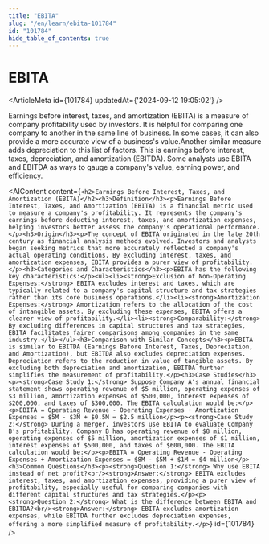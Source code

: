 ```yaml
---
title: "EBITA"
slug: "/en/learn/ebita-101784"
id: "101784"
hide_table_of_contents: true
---
```



# EBITA

<ArticleMeta id={101784} updatedAt={'2024-09-12 19:05:02'} />
<div className='border-solid border-b border-t-0 my-4 border-[var(--ifm-color-gray-300)]' />

Earnings before interest, taxes, and amortization (EBITA) is a measure of company profitability used by investors. It is helpful for comparing one company to another in the same line of business. In some cases, it can also provide a more accurate view of a business's value.Another similar measure adds depreciation to this list of factors. This is earnings before interest, taxes, depreciation, and amortization (EBITDA). Some analysts use EBITA and EBITDA as ways to gauge a company's value, earning power, and efficiency.

<AIContent content={`<h2>Earnings Before Interest, Taxes, and Amortization (EBITA)</h2><h3>Definition</h3><p>Earnings Before Interest, Taxes, and Amortization (EBITA) is a financial metric used to measure a company's profitability. It represents the company's earnings before deducting interest, taxes, and amortization expenses, helping investors better assess the company's operational performance.</p><h3>Origin</h3><p>The concept of EBITA originated in the late 20th century as financial analysis methods evolved. Investors and analysts began seeking metrics that more accurately reflected a company's actual operating conditions. By excluding interest, taxes, and amortization expenses, EBITA provides a purer view of profitability.</p><h3>Categories and Characteristics</h3><p>EBITA has the following key characteristics:</p><ul><li><strong>Exclusion of Non-Operating Expenses:</strong> EBITA excludes interest and taxes, which are typically related to a company's capital structure and tax strategies rather than its core business operations.</li><li><strong>Amortization Expenses:</strong> Amortization refers to the allocation of the cost of intangible assets. By excluding these expenses, EBITA offers a clearer view of profitability.</li><li><strong>Comparability:</strong> By excluding differences in capital structures and tax strategies, EBITA facilitates fairer comparisons among companies in the same industry.</li></ul><h3>Comparison with Similar Concepts</h3><p>EBITA is similar to EBITDA (Earnings Before Interest, Taxes, Depreciation, and Amortization), but EBITDA also excludes depreciation expenses. Depreciation refers to the reduction in value of tangible assets. By excluding both depreciation and amortization, EBITDA further simplifies the measurement of profitability.</p><h3>Case Studies</h3><p><strong>Case Study 1:</strong> Suppose Company A's annual financial statement shows operating revenue of $5 million, operating expenses of $3 million, amortization expenses of $500,000, interest expenses of $200,000, and taxes of $300,000. The EBITA calculation would be:</p><p>EBITA = Operating Revenue - Operating Expenses + Amortization Expenses = $5M - $3M + $0.5M = $2.5 million</p><p><strong>Case Study 2:</strong> During a merger, investors use EBITA to evaluate Company B's profitability. Company B has operating revenue of $8 million, operating expenses of $5 million, amortization expenses of $1 million, interest expenses of $500,000, and taxes of $600,000. The EBITA calculation would be:</p><p>EBITA = Operating Revenue - Operating Expenses + Amortization Expenses = $8M - $5M + $1M = $4 million</p><h3>Common Questions</h3><p><strong>Question 1:</strong> Why use EBITA instead of net profit?<br/><strong>Answer:</strong> EBITA excludes interest, taxes, and amortization expenses, providing a purer view of profitability, especially useful for comparing companies with different capital structures and tax strategies.</p><p><strong>Question 2:</strong> What is the difference between EBITA and EBITDA?<br/><strong>Answer:</strong> EBITA excludes amortization expenses, while EBITDA further excludes depreciation expenses, offering a more simplified measure of profitability.</p>`} id={101784} />
